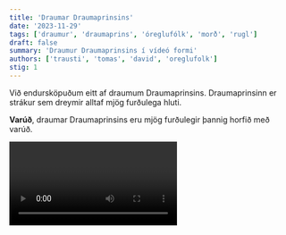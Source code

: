 ```yaml
---
title: 'Draumar Draumaprinsins'
date: '2023-11-29'
tags: ['draumur', 'draumaprins', 'óreglufólk', 'morð', 'rugl']
draft: false
summary: 'Draumur Draumaprinsins í vídeó formi'
authors: ['trausti', 'tomas', 'david', 'oreglufolk']
stig: 1
---
```


Við endursköpuðum eitt af draumum Draumaprinsins.
Draumaprinsinn er strákur sem dreymir alltaf mjög furðulega hluti.


**Varúð**, draumar Draumaprinsins eru mjög furðulegir þannig horfið með varúð.


<Video id="ahVy0gR5eoU" />
